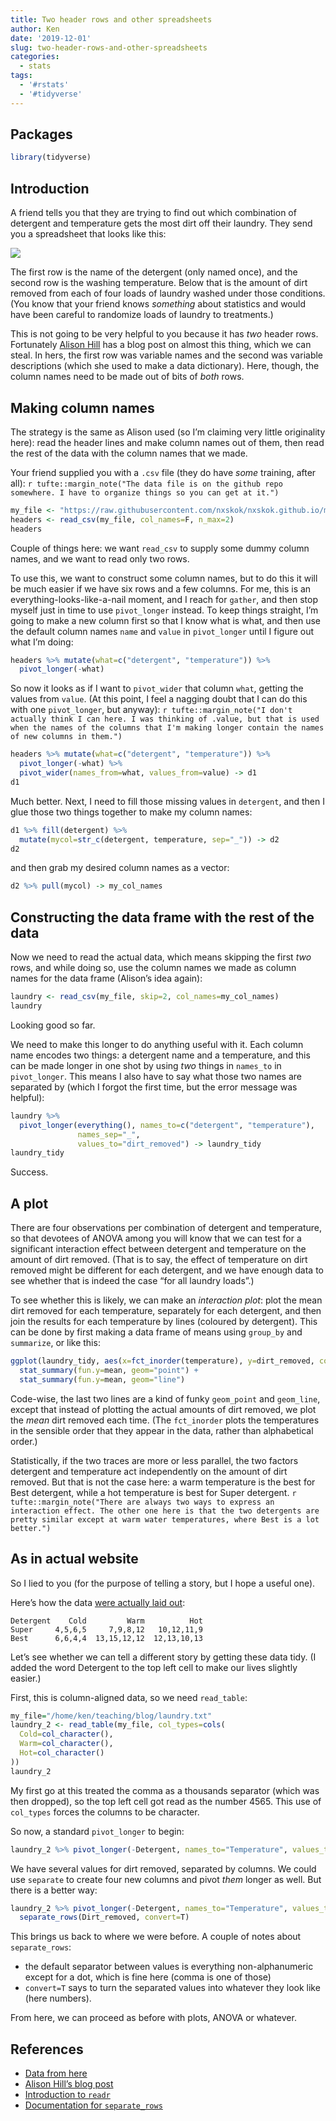 ```yaml
---
title: Two header rows and other spreadsheets
author: Ken
date: '2019-12-01'
slug: two-header-rows-and-other-spreadsheets
categories:
  - stats
tags:
  - '#rstats'
  - '#tidyverse'
---
```


## Packages

```r
library(tidyverse)
```

## Introduction

A friend tells you that they are trying to find out which combination of detergent and temperature gets the most dirt off their laundry. They send you a spreadsheet that looks like this:

![](/Screenshot_2019-12-01_17-44-05.png)

The first row is the name of the detergent (only named once), and the second row is the washing temperature. Below that is the amount of dirt removed from each of four loads of laundry washed under those conditions. (You know that your friend knows *something* about statistics and would have been careful to randomize loads of laundry to treatments.)

This is not going to be very helpful to you because it has *two* header rows. Fortunately [Alison Hill](https://alison.rbind.io/post/2018-02-23-read-multiple-header-rows/) has a blog post on almost this thing, which we can steal. In hers, the first row was variable names and the second was variable descriptions (which she used to make a data dictionary). Here, though, the column names need to be made out of bits of *both* rows.

## Making column names

The strategy is the same as Alison used (so I'm claiming very little originality here): read the header lines and make column names out of them, then read the rest of the data with the column names that we made.

Your friend supplied you with a `.csv` file (they do have *some* training, after all):
`r tufte::margin_note("The data file is on the github repo somewhere. I have to organize things so you can get at it.")`

```r
my_file <- "https://raw.githubusercontent.com/nxskok/nxskok.github.io/master/static/detergent.csv"
headers <- read_csv(my_file, col_names=F, n_max=2)
headers
```

Couple of things here: we want `read_csv` to supply some dummy column names, and we want to read only two rows.

To use this, we want to construct some column names, but to do this it will be much easier if we have six rows and a few columns. For me, this is an everything-looks-like-a-nail moment, and I reach for `gather`, and then stop myself just in time to use `pivot_longer` instead. To keep things straight, I'm going to make a new column first so that I know what is what, and then use the default column names `name` and `value` in `pivot_longer` until I figure out what I'm doing:

```r
headers %>% mutate(what=c("detergent", "temperature")) %>% 
  pivot_longer(-what)
```

So now it looks as if I want to `pivot_wider` that column `what`, getting the values from `value`. (At this point, I feel a nagging doubt that I can do this with one `pivot_longer`, but anyway):
`r tufte::margin_note("I don't actually think I can here. I was thinking of .value, but that is used when the names of the columns that I'm making longer contain the names of new columns in them.")`

```r
headers %>% mutate(what=c("detergent", "temperature")) %>% 
  pivot_longer(-what) %>% 
  pivot_wider(names_from=what, values_from=value) -> d1
d1
```

Much better. Next, I need to fill those missing values in `detergent`, and then I glue those two things together to make my column names:

```r
d1 %>% fill(detergent) %>% 
  mutate(mycol=str_c(detergent, temperature, sep="_")) -> d2
d2
```

and then grab my desired column names as a vector:

```r
d2 %>% pull(mycol) -> my_col_names
```

## Constructing the data frame with the rest of the data

Now we need to read the actual data, which means skipping the first *two* rows, and while doing so, use the column names we made as column names for the data frame (Alison's idea again):

```r
laundry <- read_csv(my_file, skip=2, col_names=my_col_names)
laundry
```

Looking good so far.

We need to make this longer to do anything useful with it. Each column name encodes two things: a detergent name and a temperature, and this can be made longer in one shot by using *two* things in `names_to` in `pivot_longer`. This means I also have to say what those two names are separated by (which I forgot the first time, but the error message was helpful):

```r
laundry %>% 
  pivot_longer(everything(), names_to=c("detergent", "temperature"), 
               names_sep="_", 
               values_to="dirt_removed") -> laundry_tidy
laundry_tidy
```

Success.

## A plot

There are four observations per combination of detergent and temperature, so that devotees of ANOVA among you will know that we can test for a significant interaction effect between detergent and temperature on the amount of dirt removed. (That is to say, the effect of temperature on dirt removed might be different for each detergent, and we have enough data to see whether that is indeed the case "for all laundry loads".)

To see whether this is likely, we can make an *interaction plot*: plot the mean dirt removed for each temperature, separately for each detergent, and then join the results for each temperature by lines (coloured by detergent). This can be done by first making a data frame of means using `group_by` and `summarize`, or like this:

```r
ggplot(laundry_tidy, aes(x=fct_inorder(temperature), y=dirt_removed, colour=detergent, group=detergent)) + 
  stat_summary(fun.y=mean, geom="point") +
  stat_summary(fun.y=mean, geom="line")
```

Code-wise, the last two lines are a kind of funky `geom_point` and `geom_line`, except that instead of plotting the actual amounts of dirt removed, we plot the *mean* dirt removed each time. (The `fct_inorder` plots the temperatures in the sensible order that they appear in the data, rather than alphabetical order.)

Statistically, if the two traces are more or less parallel, the two factors detergent and temperature act independently on the amount of dirt removed. But that is not the case here: a warm temperature is the best for Best detergent, while a hot temperature is best for Super detergent. 
`r tufte::margin_note("There are always two ways to express an interaction effect. The other one here is that the two detergents are pretty similar except at warm water temperatures, where Best is a lot better.")`


## As in actual website 

So I lied to you (for the purpose of telling a story, but I hope a useful one).

Here's how the data [were actually laid out](http://statweb.stanford.edu/~susan/courses/s141/exanova.pdf):

```
Detergent    Cold         Warm          Hot
Super     4,5,6,5     7,9,8,12   10,12,11,9
Best      6,6,4,4  13,15,12,12  12,13,10,13
```

Let's see whether we can tell a different story by getting these data tidy. (I added the word Detergent to the top left cell to make our lives slightly easier.)

First, this is column-aligned data, so we need `read_table`:

```r
my_file="/home/ken/teaching/blog/laundry.txt"
laundry_2 <- read_table(my_file, col_types=cols(
  Cold=col_character(),
  Warm=col_character(),
  Hot=col_character()
))
laundry_2
```

My first go at this treated the comma as a thousands separator (which was then dropped), so the top left cell got read as the number 4565. This use of `col_types` forces the columns to be character. 

So now, a standard `pivot_longer` to begin:

```r
laundry_2 %>% pivot_longer(-Detergent, names_to="Temperature", values_to="Dirt_removed")
```

We have several values for dirt removed, separated by columns. We could use `separate` to create four new columns and pivot *them* longer as well. But there is a better way:

```r
laundry_2 %>% pivot_longer(-Detergent, names_to="Temperature", values_to="Dirt_removed") %>% 
  separate_rows(Dirt_removed, convert=T) 
```

This brings us back to where we were before. A couple of notes about `separate_rows`:

- the default separator between values is everything non-alphanumeric except for a dot, which is fine here (comma is one of those)
- `convert=T` says to turn the separated values into whatever they look like (here numbers).

From here, we can proceed as before with plots, ANOVA or whatever.


## References

- [Data from here](http://statweb.stanford.edu/~susan/courses/s141/exanova.pdf)
- [Alison Hill's blog post](https://alison.rbind.io/post/2018-02-23-read-multiple-header-rows/)
- [Introduction to `readr`](https://readr.tidyverse.org/articles/readr.html)
- [Documentation for `separate_rows`](https://www.rdocumentation.org/packages/tidyr/versions/0.8.3/topics/separate_rows)